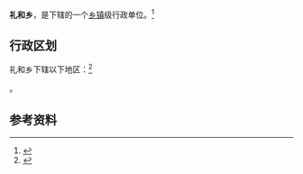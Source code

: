 {{中国乡级行政区|64/02/05/201/000}}

'''礼和乡'''，是{{PRC admin/fullname|64/02/05/201/000|3}}下辖的一个[[乡镇|乡镇]]级行政单位。<ref>{{PRC admin/ref sgc|{{PRC admin/parent|64/02/05/201/000}}}}</ref>

== 行政区划 ==

礼和乡下辖以下地区：<ref>{{PRC admin/ref sgc|64/02/05/201/000}}</ref>

{{PRC admin/children|64/02/05/201/000}}。

== 参考资料 ==

{{reflist}}

{{行政区划小作品}}
{{PRC admin/navcat|64/02/05/201/000}}